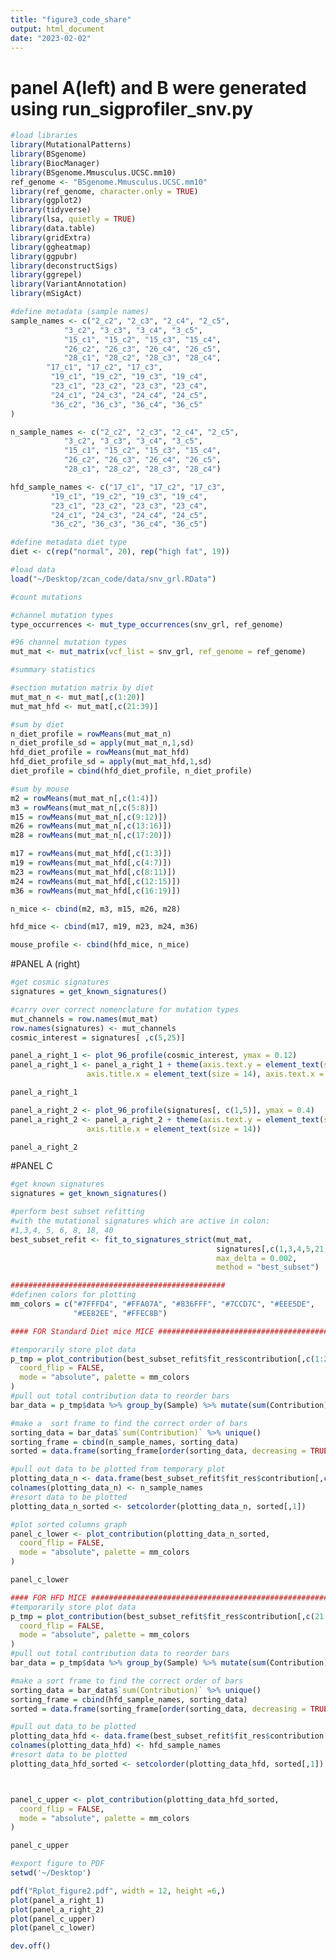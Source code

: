 ```yaml
---
title: "figure3_code_share"
output: html_document
date: "2023-02-02"
---
```


# panel A(left) and B were generated using run_sigprofiler_snv.py

```r
#load libraries
library(MutationalPatterns)
library(BSgenome)
library(BiocManager)
library(BSgenome.Mmusculus.UCSC.mm10)
ref_genome <- "BSgenome.Mmusculus.UCSC.mm10"
library(ref_genome, character.only = TRUE)
library(ggplot2)
library(tidyverse)
library(lsa, quietly = TRUE)
library(data.table)
library(gridExtra)
library(ggheatmap)
library(ggpubr)
library(deconstructSigs)
library(ggrepel)
library(VariantAnnotation)
library(mSigAct)
```

```r
#define metadata (sample names)
sample_names <- c("2_c2", "2_c3", "2_c4", "2_c5",
            "3_c2", "3_c3", "3_c4", "3_c5",
            "15_c1", "15_c2", "15_c3", "15_c4",
            "26_c2", "26_c3", "26_c4", "26_c5",
            "28_c1", "28_c2", "28_c3", "28_c4",
        "17_c1", "17_c2", "17_c3",
         "19_c1", "19_c2", "19_c3", "19_c4",
         "23_c1", "23_c2", "23_c3", "23_c4",
         "24_c1", "24_c3", "24_c4", "24_c5",
         "36_c2", "36_c3", "36_c4", "36_c5"
)

n_sample_names <- c("2_c2", "2_c3", "2_c4", "2_c5",
            "3_c2", "3_c3", "3_c4", "3_c5",
            "15_c1", "15_c2", "15_c3", "15_c4",
            "26_c2", "26_c3", "26_c4", "26_c5",
            "28_c1", "28_c2", "28_c3", "28_c4")

hfd_sample_names <- c("17_c1", "17_c2", "17_c3",
         "19_c1", "19_c2", "19_c3", "19_c4",
         "23_c1", "23_c2", "23_c3", "23_c4",
         "24_c1", "24_c3", "24_c4", "24_c5",
         "36_c2", "36_c3", "36_c4", "36_c5")

#define metadata diet type
diet <- c(rep("normal", 20), rep("high fat", 19))
```

```r
#load data
load("~/Desktop/zcan_code/data/snv_grl.RData")
```

```r
#count mutations

#channel mutation types
type_occurrences <- mut_type_occurrences(snv_grl, ref_genome)

#96 channel mutation types
mut_mat <- mut_matrix(vcf_list = snv_grl, ref_genome = ref_genome)

```

```r
#summary statistics

#section mutation matrix by diet
mut_mat_n <- mut_mat[,c(1:20)]
mut_mat_hfd <- mut_mat[,c(21:39)]

#sum by diet
n_diet_profile = rowMeans(mut_mat_n)
n_diet_profile_sd = apply(mut_mat_n,1,sd)
hfd_diet_profile = rowMeans(mut_mat_hfd)
hfd_diet_profile_sd = apply(mut_mat_hfd,1,sd)
diet_profile = cbind(hfd_diet_profile, n_diet_profile)

#sum by mouse
m2 = rowMeans(mut_mat_n[,c(1:4)])
m3 = rowMeans(mut_mat_n[,c(5:8)])
m15 = rowMeans(mut_mat_n[,c(9:12)])
m26 = rowMeans(mut_mat_n[,c(13:16)])
m28 = rowMeans(mut_mat_n[,c(17:20)])

m17 = rowMeans(mut_mat_hfd[,c(1:3)])
m19 = rowMeans(mut_mat_hfd[,c(4:7)])
m23 = rowMeans(mut_mat_hfd[,c(8:11)])
m24 = rowMeans(mut_mat_hfd[,c(12:15)])
m36 = rowMeans(mut_mat_hfd[,c(16:19)])

n_mice <- cbind(m2, m3, m15, m26, m28)

hfd_mice <- cbind(m17, m19, m23, m24, m36)

mouse_profile <- cbind(hfd_mice, n_mice)
```

#PANEL A (right)
```r
#get cosmic signatures
signatures = get_known_signatures()

#carry over correct nomenclature for mutation types
mut_channels = row.names(mut_mat)
row.names(signatures) <- mut_channels
cosmic_interest = signatures[ ,c(5,25)]

panel_a_right_1 <- plot_96_profile(cosmic_interest, ymax = 0.12)
panel_a_right_1 <- panel_a_right_1 + theme(axis.text.y = element_text(size=12),axis.title.y = element_text(size=14),
                 axis.title.x = element_text(size = 14), axis.text.x = element_text(size =9))

panel_a_right_1

panel_a_right_2 <- plot_96_profile(signatures[, c(1,5)], ymax = 0.4)
panel_a_right_2 <- panel_a_right_2 + theme(axis.text.y = element_text(size=12),axis.title.y = element_text(size=14),
                 axis.title.x = element_text(size = 14))

panel_a_right_2
```


#PANEL C
```r
#get known signatures
signatures = get_known_signatures()

#perform best subset refitting
#with the mutational signatures which are active in colon:
#1,3,4, 5, 6, 8, 18, 40
best_subset_refit <- fit_to_signatures_strict(mut_mat,
                                              signatures[,c(1,3,4,5,21,25,46)],
                                              max_delta = 0.002,
                                              method = "best_subset")

################################################
#definen colors for plotting
mm_colors = c("#7FFFD4", "#FFA07A", "#836FFF", "#7CCD7C", "#EEE5DE",
              "#EE82EE", "#FFEC8B")

#### FOR Standard Diet mice MICE ##############################################

#temporarily store plot data
p_tmp = plot_contribution(best_subset_refit$fit_res$contribution[,c(1:20)],
  coord_flip = FALSE,
  mode = "absolute", palette = mm_colors
)
#pull out total contribution data to reorder bars
bar_data = p_tmp$data %>% group_by(Sample) %>% mutate(sum(Contribution))

#make a  sort frame to find the correct order of bars
sorting_data = bar_data$`sum(Contribution)` %>% unique()
sorting_frame = cbind(n_sample_names, sorting_data)
sorted = data.frame(sorting_frame[order(sorting_data, decreasing = TRUE), ])

#pull out data to be plotted from temporary plot
plotting_data_n <- data.frame(best_subset_refit$fit_res$contribution[,c(1:20)])
colnames(plotting_data_n) <- n_sample_names
#resort data to be plotted
plotting_data_n_sorted <- setcolorder(plotting_data_n, sorted[,1])

#plot sorted columns graph
panel_c_lower <- plot_contribution(plotting_data_n_sorted,
  coord_flip = FALSE,
  mode = "absolute", palette = mm_colors
)

panel_c_lower

#### FOR HFD MICE ###########################################################
#temporarily store plot data
p_tmp = plot_contribution(best_subset_refit$fit_res$contribution[,c(21:39)],
  coord_flip = FALSE,
  mode = "absolute", palette = mm_colors
)
#pull out total contribution data to reorder bars
bar_data = p_tmp$data %>% group_by(Sample) %>% mutate(sum(Contribution))

#make a sort frame to find the correct order of bars
sorting_data = bar_data$`sum(Contribution)` %>% unique()
sorting_frame = cbind(hfd_sample_names, sorting_data)
sorted = data.frame(sorting_frame[order(sorting_data, decreasing = TRUE), ])

#pull out data to be plotted
plotting_data_hfd <- data.frame(best_subset_refit$fit_res$contribution[,c(21:39)])
colnames(plotting_data_hfd) <- hfd_sample_names
#resort data to be plotted
plotting_data_hfd_sorted <- setcolorder(plotting_data_hfd, sorted[,1])



panel_c_upper <- plot_contribution(plotting_data_hfd_sorted,
  coord_flip = FALSE,
  mode = "absolute", palette = mm_colors
)

panel_c_upper
```


```r
#export figure to PDF
setwd('~/Desktop')

pdf("Rplot_figure2.pdf", width = 12, height =6,)
plot(panel_a_right_1)
plot(panel_a_right_2)
plot(panel_c_upper)
plot(panel_c_lower)

dev.off()

```


















